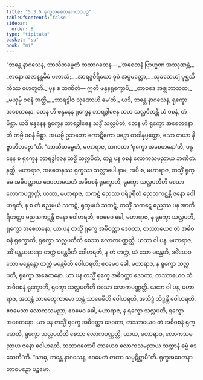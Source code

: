 ```yaml
---
title: "5.3.5 ရုက္ခအစေတနာဘာဝပဉှ"
tableOfContents: false
sidebar:
  order: 8
type: "tipitaka"
basket: "su"
book: "mi"
---
```



<DynamicBreadcrumb />

<Division number="142" book="mi">

<Paragraph number="789" book="mi">
“ဘန္တေ နာဂသေန, ဘာသိတမ္ပေတံ တထာဂတေန—
</Paragraph>

<Paragraph number="790" type="verses" book="mi">
_‘အစေတနံ ဗြာဟ္မဏ အဿုဏန္တံ,_  
_ဇာနော အဇာနန္တမိမံ ပလာသံ;_  
_အာရဒ္ဓဝီရိယော ဓုဝံ အပ္ပမတ္တော,_  
_သုခသေယျံ ပုစ္ဆသိ ကိဿ ဟေတူတိ._  

</Paragraph>

<Paragraph number="791" book="mi">
ပုန စ ဘဏိတံ—
</Paragraph>

<Paragraph number="792" type="verses" book="mi">
ဣတိ ဖန္ဒနရုက္ခောပိ,_  
_တာဝဒေ အဇ္ဈဘာသထ;_  
_မယှမ္ပိ ဝစနံ အတ္ထိ,_  
_ဘာရဒွါဇ သုဏောဟိ မေ’တိ._  

</Paragraph>

<Paragraph number="793" book="mi">
ယဒိ, ဘန္တေ နာဂသေန, ရုက္ခော အစေတနော, တေန ဟိ ဖန္ဒနေန ရုက္ခေန ဘာရဒွါဇေန သဟ သလ္လပိတန္တိ ယံ ဝစနံ, တံ မိစ္ဆာ. ယဒိ ဖန္ဒနေန ရုက္ခေန ဘာရဒွါဇေန သဒ္ဓိံ သလ္လပိတံ, တေန ဟိ ရုက္ခော အစေတနောတိ တမ္ပိ ဝစနံ မိစ္ဆာ. အယမ္ပိ ဥဘတော ကောဋိကော ပဉှော တဝါနုပ္ပတ္တော, သော တယာ နိဗ္ဗာဟိတဗ္ဗော”တိ.
</Paragraph>

<Paragraph number="794" book="mi">
“ဘာသိတမ္ပေတံ, မဟာရာဇ, ဘဂဝတာ ‘ရုက္ခော အစေတနော’တိ, ဖန္ဒနေန စ ရုက္ခေန ဘာရဒွါဇေန သဒ္ဓိံ သလ္လပိတံ, တဉ္စ ပန ဝစနံ လောကသမညာယ ဘဏိတံ. နတ္ထိ, မဟာရာဇ, အစေတနဿ ရုက္ခဿ သလ္လာပေါ နာမ, အပိ စ, မဟာရာဇ, တသ္မိံ ရုက္ခေ အဓိဝတ္ထာယ ဒေဝတာယေတံ အဓိဝစနံ ရုက္ခောတိ, ရုက္ခော သလ္လပတီတိ စေသာ လောကပဏ္ဏတ္တိ, ယထာ, မဟာရာဇ, သကဋံ ဓညဿ ပရိပူရိတံ ဓညသကဋန္တိ ဇနော ဝေါဟရတိ, န စ တံ ဓညမယံ သကဋံ, ရုက္ခမယံ သကဋံ, တသ္မိံ သကဋေ ဓညဿ ပန အာကိရိတတ္တာ ဓညသကဋန္တိ ဇနော ဝေါဟရတိ; ဧဝမေဝ ခေါ, မဟာရာဇ, န ရုက္ခော သလ္လပတိ, ရုက္ခော အစေတနော, ယာ ပန တသ္မိံ ရုက္ခေ အဓိဝတ္ထာ ဒေဝတာ, တဿာယေဝ တံ အဓိဝစနံ ရုက္ခောတိ, ရုက္ခော သလ္လပတီတိ စေသာ လောကပဏ္ဏတ္တိ.
</Paragraph>

<Paragraph number="795" book="mi">
ယထာ ဝါ ပန, မဟာရာဇ, ဒဓိံ မန္ထယမာနော တက္ကံ မန္ထေမီတိ ဝေါဟရတိ, န တံ တက္ကံ, ယံ သော မန္ထေတိ, ဒဓိံယေဝ သော မန္ထေန္တော တက္ကံ မန္ထေမီတိ ဝေါဟရတိ; ဧဝမေဝ ခေါ, မဟာရာဇ, န ရုက္ခော သလ္လပတိ, ရုက္ခော အစေတနော. ယာ ပန တသ္မိံ ရုက္ခေ အဓိဝတ္ထာ ဒေဝတာ, တဿာယေဝ တံ အဓိဝစနံ ရုက္ခောတိ, ရုက္ခော သလ္လပတီတိ စေသာ လောကပဏ္ဏတ္တိ.
</Paragraph>

<Paragraph number="796" book="mi">
ယထာ ဝါ ပန, မဟာရာဇ, အသန္တံ သာဓေတုကာမော သန္တံ သာဓေမီတိ ဝေါဟရတိ, အသိဒ္ဓံ သိဒ္ဓန္တိ ဝေါဟရတိ, ဧဝမေသာ လောကသမညာ; ဧဝမေဝ ခေါ, မဟာရာဇ, န ရုက္ခော သလ္လပတိ, ရုက္ခော အစေတနော. ယာ ပန တသ္မိံ ရုက္ခေ အဓိဝတ္ထာ ဒေဝတာ, တဿာယေဝ တံ အဓိဝစနံ ရုက္ခောတိ, ရုက္ခော သလ္လပတီတိ စေသာ လောကပဏ္ဏတ္တိ, ယာယ, မဟာရာဇ, လောကသမညာယ ဇနော ဝေါဟရတိ, တထာဂတောပိ တာယေဝ လောကသမညာယ သတ္တာနံ ဓမ္မံ ဒေသေတီ”တိ. “သာဓု, ဘန္တေ နာဂသေန, ဧဝမေတံ တထာ သမ္ပဋိစ္ဆာမီ”တိ.

</Paragraph>
</Division>

<Paragraph number="797" type="center" book="mi">
ရုက္ခအစေတနာဘာဝပဉှော ပဉ္စမော.
</Paragraph>